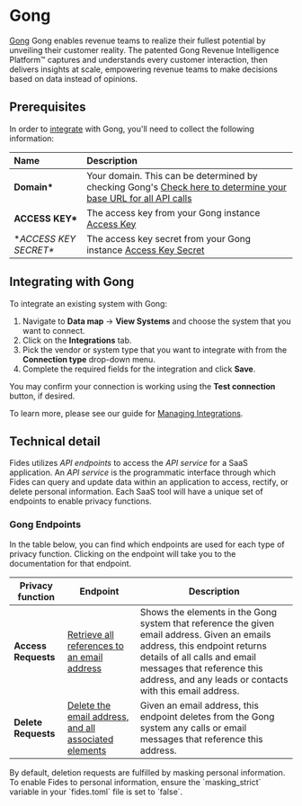 
# Gong

[Gong](https://www.gong.io/) Gong enables revenue teams to realize their fullest potential by unveiling their customer reality. The patented Gong Revenue Intelligence Platform™ captures and understands every customer interaction, then delivers insights at scale, empowering revenue teams to make decisions based on data instead of opinions.

## Prerequisites

In order to [integrate](/user-guides/integrations) with Gong, you'll need to collect the following information:

| Name                  | Description                                                                                                                                           |
| :-------------------- | :---------------------------------------------------------------------------------------------------------------------------------------------------- |
| **Domain\***          | Your domain. This can be determined by checking Gong's [Check here to determine your base URL for all API calls](https://us-66708.app.gong.io/settings/api/documentation#overview) |
| **ACCESS KEY\***     | The access key from your Gong instance [Access Key](https://us-66708.app.gong.io/company/api-authentication?currentTab=MY_API_TAB) |
| **ACCESS KEY SECRET\** | The access key secret from your Gong instance [Access Key Secret](https://us-66708.app.gong.io/company/api-authentication?currentTab=MY_API_TAB) |

## Integrating with Gong

To integrate an existing system with Gong:

1. Navigate to **Data map** → **View Systems** and choose the system that you want to connect.
2. Click on the **Integrations** tab.
3. Pick the vendor or system type that you want to integrate with from the **Connection type** drop-down menu.
4. Complete the required fields for the integration and click **Save**.

You may confirm your connection is working using the **Test connection** button, if desired.

To learn more, please see our guide for [Managing Integrations](/user-guides/integrations/manage-integrations).

## Technical detail

Fides utilizes _API endpoints_ to access the _API service_ for a SaaS application. An _API service_ is the programmatic interface through which Fides can query and update data within an application to access, rectify, or delete personal information. Each SaaS tool will have a unique set of endpoints to enable privacy functions.

### Gong Endpoints

In the table below, you can find which endpoints are used for each type of privacy function. Clicking on the endpoint will take you to the documentation for that endpoint.

| Privacy function    | Endpoint                                                                                     | Description                                                                                     |
| ------------------- | -------------------------------------------------------------------------------------------- | ----------------------------------------------------------------------------------------------- |
| **Access Requests** | [Retrieve all references to an email address](https://app.gong.io/settings/api/documentation#get-/v2/data-privacy/data-for-email-address)        | Shows the elements in the Gong system that reference the given email address. Given an emails address, this endpoint returns details of all calls and email messages that reference this address, and any leads or contacts with this email address.|
| **Delete Requests** | [Delete the email address, and all associated elements](https://app.gong.io/settings/api/documentation#post-/v2/data-privacy/erase-data-for-email-address) | Given an email address, this endpoint deletes from the Gong system any calls or email messages that reference this address.                                                                  |

<Callout type="info" emoji="">
By default, deletion requests are fulfilled by masking personal information. To enable Fides to personal information, ensure the `masking_strict` variable in your `fides.toml` file is set to `false`.
</Callout>
